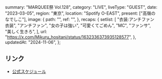   summary: "MARQUEE祭 Vol.128",
  category: "LIVE",
  liveType: "GUEST",
  date: "2023-03-05",
  region: "東京",
  location: "Spotify O-EAST",
  present: ["高嶺のなでしこ"],
  image: {
    path: "",
    ref: "",
  },
  recaps: {
    setlist: [
      "衣装:アンチファン衣装",
      "アンチファン",
      "女の子は強い",
      "可愛くてごめん",
      "MC",
      "ファンサ",
      "美しく生きろ",
    ],
    url: "https://x.com/Mikuru_hositani/status/1632336373935128577",
  },
  updatedAt: "2024-11-06",
};

## リンク

- [公式スケジュール](https://takanenonadeshiko.jp/?p=713)
